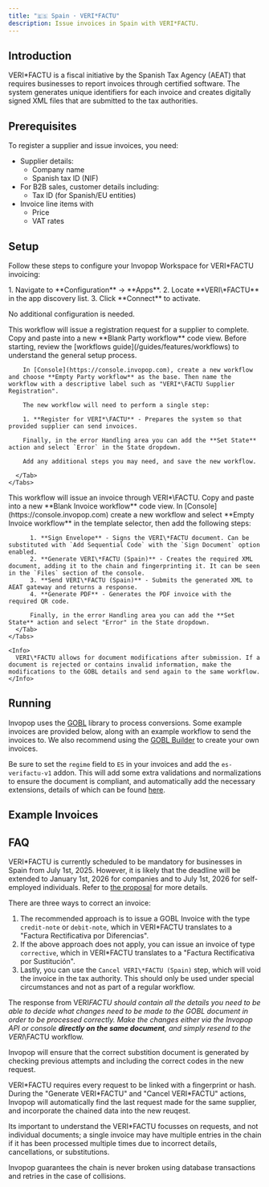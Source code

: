 ```yaml
---
title: "🇪🇸 Spain · VERI*FACTU"
description: Issue invoices in Spain with VERI*FACTU.
---
```



## Introduction

VERI\*FACTU is a fiscal initiative by the Spanish Tax Agency (AEAT) that requires businesses to report invoices through certified software. The system generates unique identifiers for each invoice and creates digitally signed XML files that are submitted to the tax authorities.

## Prerequisites

To register a supplier and issue invoices, you need:

- Supplier details:
  - Company name
  - Spanish tax ID (NIF)
- For B2B sales, customer details including:
  - Tax ID (for Spanish/EU entities)
- Invoice line items with
  - Price
  - VAT rates

## Setup

Follow these steps to configure your Invopop Workspace for VERI\*FACTU invoicing:

<Steps>

  <Step title="Connect the VERI*FACTU app">
  1. Navigate to **Configuration** → **Apps**.
  2. Locate **VERI\*FACTU** in the app discovery list.
  3. Click **Connect** to activate.

  No additional configuration is needed.
  </Step>

  <Step title="Configure the supplier registration workflow">
    <Tabs>
      <Tab title="Template">
        <Card iconType="duotone" title="Register Supplier workflow template" icon="code-branch" href="https://console.invopop-staging.com/redirect/workflows/new?template=it-sdi-send" cta="Select workspace to create workflow in Console">
        This workflow will issue a registration request for a supplier to complete.
        </Card>
      </Tab>
      <Tab title="Code">
        Copy and paste into a new **Blank Party workflow** code view.
        <SupplierRegistration />
      </Tab>
      <Tab title="Build from scratch">
        Before starting, review the [workflows guide](/guides/features/workflows) to understand the general setup process.

        In [Console](https://console.invopop.com), create a new workflow and choose **Empty Party workflow** as the base. Then name the workflow with a descriptive label such as "VERI*\FACTU Supplier Registration".

        The new workflow will need to perform a single step:

        1. **Register for VERI*\FACTU** - Prepares the system so that provided supplier can send invoices.

        Finally, in the error Handling area you can add the **Set State** action and select `Error` in the State dropdown.

        Add any additional steps you may need, and save the new workflow.

      </Tab>
    </Tabs>
  </Step>



  <Step title="Configure invoice workflow">
    <Tabs>
      <Tab title="Template">
        <Card iconType="duotone" title="VERI*FACTU Invoice Workflow" icon="code-branch" href="https://console.invopop-staging.com/redirect/workflows/new?template=es-verifactu-invoice" cta="Select workspace to create workflow in Console">
          This workflow will issue an invoice through VERI*\FACTU.
        </Card>
      </Tab>
      <Tab title="Code">
        Copy and paste into a new **Blank Invoice workflow** code view.
        <WorkflowExample />
      </Tab>
      <Tab title="Build from scratch">
        In [Console](https://console.invopop.com) create a new workflow and select **Empty Invoice workflow** in the template selector, then add the following steps:

          1. **Sign Envelope** - Signs the VERI\*FACTU document. Can be substituted with `Add Sequential Code` with the `Sign Document` option enabled.
          2. **Generate VERI\*FACTU (Spain)** - Creates the required XML document, adding it to the chain and fingerprinting it. It can be seen in the `Files` section of the console.
          3. **Send VERI\*FACTU (Spain)** - Submits the generated XML to AEAT gateway and returns a response.
          4. **Generate PDF** - Generates the PDF invoice with the required QR code.

          Finally, in the error Handling area you can add the **Set State** action and select "Error" in the State dropdown.
      </Tab>
    </Tabs>
    
    <Info>
      VERI\*FACTU allows for document modifications after submission. If a document is rejected or contains invalid information, make the modifications to the GOBL details and send again to the same workflow.
    </Info>
  </Step>
</Steps>

## Running

Invopop uses the [GOBL](https://gobl.org) library to process conversions. Some example invoices are provided below, along with an example workflow to send the invoices to. We also recommend using the [GOBL Builder](https://build.gobl.org) to create your own invoices.

Be sure to set the `regime` field to `ES` in your invoices and add the `es-verifactu-v1` addon. This will add some extra validations and normalizations to ensure the document is compliant, and automatically add the necessary extensions, details of which can be found [here](https://github.com/invopop/gobl.verifactu/?tab=readme-ov-file#tax-extensions).

## Example Invoices

<AccordionGroup>
<Accordion title="B2C Standard Invoice">
	<B2CInvoice />
</Accordion>
<Accordion title="B2B Standard Invoice">
	<B2BInvoice />
</Accordion>
</AccordionGroup>

## FAQ

<AccordionGroup>
<Accordion title="Is VERI*FACTU compliance mandatory in Spain?">

VERI\*FACTU is currently scheduled to be mandatory for businesses in Spain from July 1st, 2025. However, it is likely that the deadline will be extended to January 1st, 2026 for companies and to July 1st, 2026 for self-employed individuals. Refer to [the proposal](https://www.hacienda.gob.es/SGT/NormativaDoctrina/Proyectos/04112024-Verifactu-Consulta-Publica-Previa.pdf) for more details.

</Accordion>
<Accordion title="How can I correct an invoice?">

There are three ways to correct an invoice:

1. The recommended approach is to issue a GOBL Invoice with the type `credit-note` or `debit-note`, which in VERI\*FACTU translates to a "Factura Rectificativa por Diferencias".
2. If the above approach does not apply, you can issue an invoice of type `corrective`, which in VERI\*FACTU translates to a "Factura Rectificativa por Sustitución".
3. Lastly, you can use the `Cancel VERI\*FACTU (Spain)` step, which will void the invoice in the tax authority. This should only be used under special circumstances and not as part of a regular workflow.

</Accordion>
<Accordion title="What should I do if an invoice is rejected by VERI*FACTU?">

The response from VERI*FACTU should contain all the details you need to be able to decide what changes need to be made to the GOBL document in order to be processed correctly. Make the changes either via the Invopop API or console **directly on the same document**, and simply resend to the VERI*\FACTU workflow.

Invopop will ensure that the correct substition document is generated by checking previous attempts and including the correct codes in the new request.
</Accordion>

<Accordion title="What is the VERI*FACTU chain?">

VERI\*FACTU requires every request to be linked with a fingerprint or hash. During the "Generate VERI\*FACTU" and "Cancel VERI\*FACTU" actions, Invopop will automatically find the last request made for the same supplier, and incorporate the chained data into the new reuqest.

Its important to understand the VERI\*FACTU focusses on requests, and not individual documents; a single invoice may have multiple entries in the chain if it has been processed multiple times due to incorrect details, cancellations, or substitutions.

Invopop guarantees the chain is never broken using database transactions and retries in the case of collisions.

</Accordion>

</AccordionGroup>

